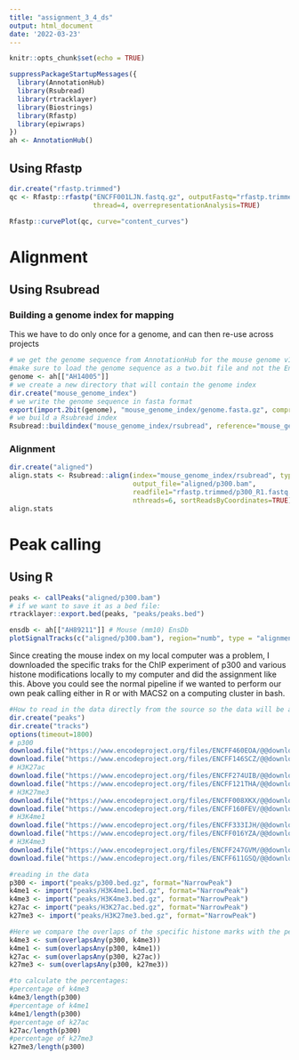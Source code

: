 ```yaml
---
title: "assignment_3_4_ds"
output: html_document
date: '2022-03-23'
---
```


```r
knitr::opts_chunk$set(echo = TRUE)
```

```r
suppressPackageStartupMessages({
  library(AnnotationHub)
  library(Rsubread)
  library(rtracklayer)
  library(Biostrings)
  library(Rfastp)
  library(epiwraps)
})
ah <- AnnotationHub()
```

## Using Rfastp

```r
dir.create("rfastp.trimmed")
qc <- Rfastp::rfastp("ENCFF001LJN.fastq.gz", outputFastq="rfastp.trimmed/p300", 
                     thread=4, overrepresentationAnalysis=TRUE)
```

```r
Rfastp::curvePlot(qc, curve="content_curves")
```
# Alignment

## Using Rsubread

### Building a genome index for mapping

This we have to do only once for a genome, and can then re-use across projects

```r
# we get the genome sequence from AnnotationHub for the mouse genome v102 as in week2 exercise.
#make sure to load the genome sequence as a two.bit file and not the EnsDB object!
genome <- ah[["AH14005"]]
# we create a new directory that will contain the genome index
dir.create("mouse_genome_index")
# we write the genome sequence in fasta format
export(import.2bit(genome), "mouse_genome_index/genome.fasta.gz", compress=TRUE)
# we build a Rsubread index
Rsubread::buildindex("mouse_genome_index/rsubread", reference="mouse_genome_index/genome.fasta.gz")
```



### Alignment

```r
dir.create("aligned")
align.stats <- Rsubread::align(index="mouse_genome_index/rsubread", type="dna",
                               output_file="aligned/p300.bam",
                               readfile1="rfastp.trimmed/p300_R1.fastq.gz", 
                               nthreads=6, sortReadsByCoordinates=TRUE)
align.stats
```

# Peak calling
## Using R
```r
peaks <- callPeaks("aligned/p300.bam")
# if we want to save it as a bed file:
rtracklayer::export.bed(peaks, "peaks/peaks.bed")
```


```r
ensdb <- ah[["AH89211"]] # Mouse (mm10) EnsDb
plotSignalTracks(c("aligned/p300.bam"), region="numb", type = "alignment", ensdb=ensdb, transcripts="full")
```

Since creating the mouse index on my local computer was a problem, I downloaded the specific traks for the ChIP experiment of p300 and various histone modifications locally to my computer and did the assignment like this. Above you could see the normal pipeline if we wanted to perform our own peak calling either in R or with MACS2 on a computing cluster in bash. 

```r
#How to read in the data directly from the source so the data will be always up to date and the script can be run independently of the local storage of the previously downloaded data. PL mentioned it in class. 
dir.create("peaks")
dir.create("tracks")
options(timeout=1800)
# p300
download.file("https://www.encodeproject.org/files/ENCFF460EOA/@@download/ENCFF460EOA.bed.gz", "peaks/p300.bed.gz")
download.file("https://www.encodeproject.org/files/ENCFF146SCZ/@@download/ENCFF146SCZ.bigWig", "tracks/p300.bw")
# H3K27ac
download.file("https://www.encodeproject.org/files/ENCFF274UIB/@@download/ENCFF274UIB.bed.gz", "peaks/H3K27ac.bed.gz")
download.file("https://www.encodeproject.org/files/ENCFF121THA/@@download/ENCFF121THA.bigWig", "tracks/H3K27ac.bw")
# H3K27me3
download.file("https://www.encodeproject.org/files/ENCFF008XKX/@@download/ENCFF008XKX.bed.gz", "peaks/H3K27me3.bed.gz")
download.file("https://www.encodeproject.org/files/ENCFF160FEV/@@download/ENCFF160FEV.bigWig", "tracks/H3K27me3.bw")
# H3K4me1
download.file("https://www.encodeproject.org/files/ENCFF333IJH/@@download/ENCFF333IJH.bed.gz", "peaks/H3K4me1.bed.gz")
download.file("https://www.encodeproject.org/files/ENCFF016YZA/@@download/ENCFF016YZA.bigWig", "tracks/H3K4me1.bw")
# H3K4me3
download.file("https://www.encodeproject.org/files/ENCFF247GVM/@@download/ENCFF247GVM.bed.gz", "peaks/H3K4me3.bed.gz")
download.file("https://www.encodeproject.org/files/ENCFF611GSQ/@@download/ENCFF611GSQ.bigWig", "tracks/H3K4me3.bw")
```


```r
#reading in the data
p300 <- import("peaks/p300.bed.gz", format="NarrowPeak")
k4me1 <- import("peaks/H3K4me1.bed.gz", format="NarrowPeak")
k4me3 <- import("peaks/H3K4me3.bed.gz", format="NarrowPeak")
k27ac <- import("peaks/H3K27ac.bed.gz", format="NarrowPeak")
k27me3 <- import("peaks/H3K27me3.bed.gz", format="NarrowPeak")
```

```r
#Here we compare the overlaps of the specific histone marks with the peaks of p300 data set.
k4me3 <- sum(overlapsAny(p300, k4me3))
k4me1 <- sum(overlapsAny(p300, k4me1))
k27ac <- sum(overlapsAny(p300, k27ac))
k27me3 <- sum(overlapsAny(p300, k27me3))

#to calculate the percentages:
#percentage of k4me3
k4me3/length(p300)
#percentage of k4me1
k4me1/length(p300)
#percentage of k27ac
k27ac/length(p300)
#percentage of k27me3
k27me3/length(p300)
```
